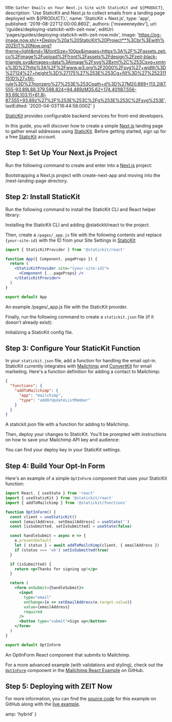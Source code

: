 

  title: `Gather Emails on Your Next.js Site with StaticKit and ${PRODUCT}`,
  description:
    'Use StaticKit and Next.js to collect emails from a landing page deployed with ${PRODUCT}.',
  name: 'StaticKit + Next.js',
  type: 'app',
  published: '2019-08-22T12:00:00.860Z',
  authors: ['msweeneydev'],
  url: '/guides/deploying-statickit-with-zeit-now',
  editUrl: 'pages/guides/deploying-statickit-with-zeit-now.mdx',
  image:
    'https://og-image.now.sh/**Deploy%20a%20StaticKit%20Project**%3Cbr%3Ewith%20ZEIT%20Now.png?theme=light&md=1&fontSize=100px&images=https%3A%2F%2Fassets.zeit.co%2Fimage%2Fupload%2Ffront%2Fassets%2Fdesign%2Fzeit-black-triangle.svg&images=data%3Aimage%2Fsvg%2Bxml%2C%253Csvg+xmlns%3D%27http%3A%2F%2Fwww.w3.org%2F2000%2Fsvg%27+width%3D%27124%27+height%3D%27175%27%253E%253Cg+fill%3D%27%252311151D%27+fill-rule%3D%27nonzero%27%253E%253Cpath+d%3D%27M20.889+113.2l87.555-93.89L88.379.598.824+94.489zM35.62+174.401l87.556-93.89L103.11+61.8l-87.555+93.89z%27%2F%253E%253C%2Fg%253E%253C%2Fsvg%253E',
  lastEdited: '2020-04-03T16:44:58.000Z'
}

[StaticKit](https://statickit.com/) provides configurable backend services for front-end developers.

In this guide, you will discover how to create a simple [Next.js](https://nextjs.org/) landing page to gather email addresses using [StaticKit](https://statickit.com/). Before getting started, sign up for a free [StaticKit](https://statickit.com) account.

## Step 1: Set Up Your Next.js Project

Run the following command to create and enter into a [Next.js](https://nextjs.org/) project:

<Snippet dark text="npm init next-app next-landing-page && cd next-landing-page" />
<Caption>Bootstrapping a Next.js project with <InlineCode>create-next-app</InlineCode> and moving into the <InlineCode>/next-landing-page</InlineCode> directory.</Caption>

## Step 2: Install StaticKit

Run the following command to install the StaticKit CLI and React helper library:

<Snippet dark text="npm install -g @statickit/cli && npm install @statickit/react" />
<Caption>Installing the StaticKit CLI and adding <InlineCode>@statickit/react</InlineCode> to the project.</Caption>

Then, create a `/pages/_app.js` file with the following contents and replace `{your-site-id}` with the ID from your Site Settings in [StaticKit](https://statickit.com):

```jsx
import { StaticKitProvider } from '@statickit/react'

function App({ Component, pageProps }) {
  return (
    <StaticKitProvider site="{your-site-id}">
      <Component {...pageProps} />
    </StaticKitProvider>
  )
}

export default App
```

<Caption>
  An example <InlineCode>/pages/_app.js</InlineCode> file with the StaticKit
  provider.
</Caption>

Finally, run the following command to create a `statickit.json` file (if it doesn't already exist):

<Snippet dark text="statickit init" />
<Caption>Initializing a StaticKit config file.</Caption>

## Step 3: Configure Your StaticKit Function

In your `statickit.json` file, add a function for handling the email opt-in. StaticKit currently integrates with [Mailchimp](https://statickit.com/docs/functions/mailchimp) and [ConvertKit](https://statickit.com/docs/functions/convertkit) for email marketing. Here's a function definition for adding a contact to Mailchimp:

```json
{
  "functions": {
    "addToMailchimp": {
      "app": "mailchimp",
      "type": "addOrUpdateListMember"
    }
  }
}
```

<Caption>
  A <InlineCode>statickit.json</InlineCode> file with a function for adding to
  Mailchimp.
</Caption>

Then, deploy your changes to StaticKit. You'll be prompted with instructions on how to save your Mailchimp API key and audience:

<Snippet dark text="statickit deploy -k <your-deploy-key>" /><Caption>
  You can find your deploy key in your StaticKit settings.
</Caption>

## Step 4: Build Your Opt-In Form

Here's an example of a simple `OptInForm` component that uses your StaticKit function:

```jsx
import React, { useState } from 'react'
import { useStaticKit } from '@statickit/react'
import { addToMailchimp } from '@statickit/functions'

function OptInForm() {
  const client = useStaticKit()
  const [emailAddress, setEmailAddress] = useState('')
  const [isSubmitted, setIsSubmitted] = useState(false)

  const handleSubmit = async e => {
    e.preventDefault
    let { status } = await addToMailchimp(client, { emailAddress })
    if (status === 'ok') setIsSubmitted(true)
  }

  if (isSubmitted) {
    return <p>Thanks for signing up!</p>
  }

  return (
    <form onSubmit={handleSubmit}>
      <input
        type="email"
        onChange={e => setEmailAddress(e.target.value)}
        value={emailAddress}
        required
      />
      <button type="submit">Sign up</button>
    </form>
  )
}

export default OptInForm
```

<Caption>
  An <InlineCode>OptInForm</InlineCode> React component that submits to
  Mailchimp.
</Caption>

For a more advanced example (with validations and styling), check out the [`OptInForm`](https://github.com/statickit-projects/mailchimp-react/blob/master/components/OptInForm.tsx) component in the [Mailchimp React Example](https://github.com/statickit-projects/mailchimp-react) on GitHub.

## Step 5: Deploying with ZEIT Now

<DeploySection meta={meta} />

For more information, you can find the [source code](https://github.com/statickit-projects/mailchimp-react) for this example on GitHub along with the [live example](https://mailchimp-react.statickit.now.sh/).


  amp: 'hybrid'
}
